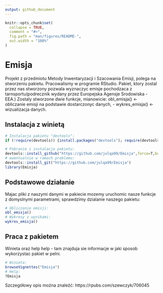 ```yaml
---
output: github_document
---
```


<!-- README.md is generated from README.Rmd. Please edit that file -->

```r
knitr::opts_chunk$set(
  collapse = TRUE,
  comment = "#>",
  fig.path = "man/figures/README-",
  out.width = "100%"
)
```
# Emisja

<!-- badges: start -->
<!-- badges: end -->
Projekt z przedmiotu Metody Inwentaryzacji i Szacowania Emisji, polega na stworzeniu pakietu. Pracowalismy w programie RStudio. 
Pakiet, ktory zostal przez nas stworzony pozwala wyznaczyc emisje pochodzaca z tarnsportu(podrecznik wydany przez Europejska Agensje Srodowiska - EEA.) 
Zostaly stworzone dwie funkcje, mianowicie: obl_emisja() <- obliczanie emisji na podstawie dostarczonyc danych, - wykres_emisja() <- wizualizacja danych.

## Instalacja z winietą

``` r
# Instalacja pakietu "devtools":
if (!require(devtools)) {install.packages("devtools"); require(devtools)}

# Pobranie i instalacja pakietu:
devtools::install_github("https://github.com/julqa99/Emisja",force=T,build_vignettes = T)
# ewentualnie w ramach problemu:
devtools::install_git("https://github.com/julqa99/Emisja")
library(Emisja)
```

## Podstawowe działanie
Majac pliki z naszymi danymi w pakiecie mozemy uruchomic nasze funkcje z domyslnymi parametrami, sprawdzimy dzialanie naszego pakietu:

``` r
# Obliczanie emisji:
obl_emisja()
# Wykresy z wynikami:
wykres_emisja()
```
## Praca z pakietem
Winieta oraz help help - tam znajduja sie informacje w jaki sposob wykorzystac pakiet w pelni. 

```r
# Winieta:
browseVignettes("Emisja")
# Help:
?Emisja
```
Szczegółowy opis można znaleźć:      https://rpubs.com/szewczyk/706045
